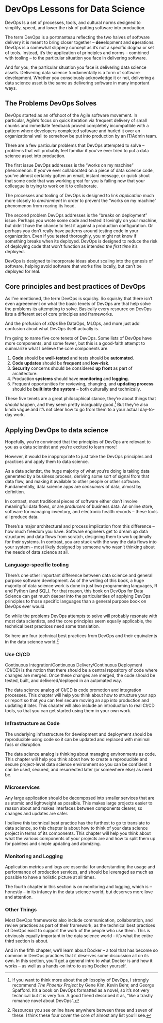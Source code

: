 # DevOps Lessons for Data Science {#sec-1-intro}

DevOps Is a set of processes, tools, and cultural norms designed to simplify, speed, and lower the risk of putting software into production.

The term DevOps is a portmanteau reflecting the two halves of software delivery it is meant to bring closer together -- **dev**elopment and **op**erations. DevOps is a somewhat slippery concept as it's not a specific dogma or set of tools. Instead, it's the application of principles and norms -- combined with tooling -- to the particular situation you face in delivering software.

And for you, the particular situation you face is delivering data science assets. Delivering data science fundamentally is a form of software development. Whether you consciously acknowledge it or not, delivering a data science asset is the same as delivering software in many important ways.

## The Problems DevOps Solves

DevOps started as an offshoot of the Agile software movement. In particular, Agile's focus on quick iteration via frequent delivery of small chunks and immediate feedback proved completely incompatible with a pattern where developers completed software and hurled it over an organizational wall to somehow be put into production by an IT/Admin team.

There are a few particular problems that DevOps attempted to solve -- problems that will probably feel familiar if you've ever tried to put a data science asset into production.

The first issue DevOps addresses is the "works on my machine" phenomenon. If you've ever collaborated on a piece of data science code, you've almost certainly gotten an email, instant message, or quick shout that some code that was working great for you is failing now that your colleague is trying to work on it to collaborate.

The processes and tooling of DevOps is designed to link *application* much more closely to *environment* in order to prevent the "works on my machine" phenomenon from rearing its head.

The second problem DevOps addresses is the "breaks on deployment" issue. Perhaps you wrote some code and tested it lovingly on your machine, but didn't have the chance to test it against a production configuration. Or perhaps you don't really have patterns around testing code in your organization. Even if you tested thoroughly, you might not know if something breaks when its deployed. DevOps is designed to reduce the risk of deploying code that won't function as intended *the first time* it's deployed.

DevOps is designed to incorporate ideas about scaling into the genesis of software, helping avoid software that works fine locally, but can't be deployed for real.

## Core principles and best practices of DevOps

As I've mentioned, the term DevOps is squishy. So squishy that there isn't even agreeement on what the basic tenets of DevOps are that help solve the problems its attempting to solve. Basically every resource on DevOps lists a different set of core principles and frameworks.

And the profusion of *xOps* like DataOps, MLOps, and more just add confusion about what DevOps itself actually is.

I'm going to name five core tenets of DevOps. Some lists of DevOps have more components, and some fewer, but this is a good-faith attempt to summarize what I believe the core components are.

1.  **Code** should be **well-tested** and tests should be **automated**.
2.  **Code updates** should be **frequent** and **low-risk**.
3.  **Security** concerns should be considered **up front** as part of architecture.
4.  Production **systems** should have **monitoring** and **logging**.
5.  Frequent opportunities for reviewing, changing, and **updating process** should be **built into the system** -- both culturally and technically.

These five tenets are a great philosophical stance, they're about things that *should* happen, and they seem pretty inarguably good.[^1-0-sec-intro-1] But they're also kinda vague and it's not clear how to go from them to a your actual day-to-day work.

[^1-0-sec-intro-1]: If you want to think more about the philosophy of DevOps, I strongly recommend *The Phoenix Project* by Gene Kim, Kevin Behr, and George Spafford. It's a book on DevOps formatted as a novel, so it's not very technical but it is very fun. A good friend described it as, "like a trashy romance novel about DevOps".

## Applying DevOps to data science

Hopefully, you're convinced that the principles of DevOps are relevant to you as a data scientist and you're excited to learn more!

However, it would be inappropriate to just take the DevOps principles and practices and apply them to data science.

As a data scientist, the huge majority of what you're doing is taking data generated by a business process, deriving some sort of signal from that data flow, and making it available to other people or other software. Fundamentally, data science apps are *consumers* of data, almost by definition.

In contrast, most traditional pieces of software either don't involve meaningful data flows, or are *producers* of business data. An online store, software for managing inventory, and electronic health records -- these tools all produce data.

There's a major architectural and process implication from this difference -- how much freedom you have. Software engineers get to dream up data structures and data flows from scratch, designing them to work optimally for their systems. In contrast, you are stuck with the way the data flows into your system -- most likely designed by someone who wasn't thinking about the needs of data science at all.

::: callout-note
### Language-specific tooling

There's one other important difference between data science and general purpose software development. As of the writing of this book, a huge majority of data science work is done in just two programming languages, R and Python (and SQL). For that reason, this book on DevOps for Data Science can get much deeper into the particularities of applying DevOps principles to those specific languages than a general purpose book on DevOps ever would.
:::

So while the problems DevOps attempts to solve will probably resonate with most data scientists, and the core principles seem equally applicable, the technical best practices need some translation.

So here are four technical best practices from DevOps and their equivalents in the data science world.[^1-0-sec-intro-2]

[^1-0-sec-intro-2]: Resources you see online have anywhere between three and seven of these. I think these four cover the core of almost any list you'll see.

### Use CI/CD

Continuous Integration/Continuous Delivery/Continuous Deployment (CI/CD) is the notion that there should be a central repository of code where changes are merged. Once these changes are merged, the code should be tested, built, and delivered/deployed in an automated way.

The data science analog of CI/CD is code promotion and integration processes. This chapter will help you think about how to structure your app or report so that you can feel secure moving an app into production and updating it later. This chapter will also include an introduction to real CI/CD tools, so that you can get started using them in your own work.

### Infrastructure as Code

The underlying infrastructure for development and deployment should be reproducible using code so it can be updated and replaced with minimal fuss or disruption.

The data science analog is thinking about managing environments as code. This chapter will help you think about how to create a reproducible and secure project-level data science environment so you can be confident it can be used, secured, and resurrected later (or somewhere else) as need be.

### Microservices

Any large application should be decomposed into smaller services that are as atomic and lightweight as possible. This makes large projects easier to reason about and makes interfaces between components clearer, so changes and updates are safer.

I believe this technical best practice has the furthest to go to translate to data science, so this chapter is about how to think of your data science project in terms of its components. This chapter will help you think about what the various components of your projects are and how to split them up for painless and simple updating and atomizing.

### Monitoring and Logging

Application metrics and logs are essential for understanding the usage and performance of production services, and should be leveraged as much as possible to have a holistic picture at all times.

The fourth chapter in this section is on monitoring and logging, which is -- honestly -- in its infancy in the data science world, but deserves more love and attention.

### Other Things

Most DevOps frameworks also include communication, collaboration, and review practices as part of their framework, as the technical best practices of DevOps exist to support the work of the people who use them. This is obviously equally important in the data science world -- it's what the entire third section is about.

And in the fifth chapter, we'll learn about Docker -- a tool that has become so common in DevOps practices that it deserves some discussion all on its own. In this section, you'll get a general intro to what Docker is and how it works -- as well as a hands-on intro to using Docker yourself.

